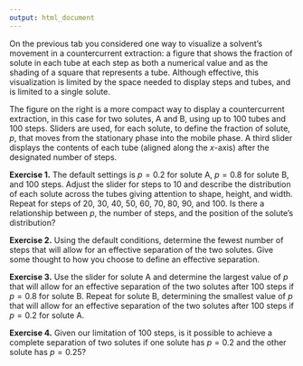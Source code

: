 ```yaml
---
output: html_document
---
```


<!-- The following script makes it possible to use the mhchem -->
<!-- latex package in a .Rmd file and to knit it into an .html file -->
<!-- the font size is scaled to 90% to match text -->

```{=html}
<script type="text/x-mathjax-config">
MathJax.Hub.Config({
  TeX: {
    extensions: ["[Contrib]/mhchem/mhchem.js"]
}
});
MathJax.Hub.Config({ 
        "HTML-CSS": { scale: 90 }, 
        SVG: { linebreaks: { automatic:true } }, 
 });
</script>
```

<!-- text for activity 2 -->

On the previous tab you considered one way to visualize a solvent's movement in a countercurrent extraction: a figure that shows the fraction of solute in each tube at each step as both a numerical value and as the shading of a square that represents a tube. Although effective, this visualization is limited by the space needed to display steps and tubes, and is limited to a single solute.

The figure on the right is a more compact way to display a countercurrent extraction, in this case for two solutes, A and B, using up to 100 tubes and 100 steps. Sliders are used, for each solute, to define the fraction of solute, *p*, that moves from the stationary phase into the mobile phase. A third slider displays the contents of each tube (aligned along the *x*-axis) after the designated number of steps.

**Exercise 1.** The default settings is $p = 0.2$ for solute A, $p = 0.8$ for solute B, and 100 steps. Adjust the slider for steps to 10 and describe the distribution of each solute across the tubes giving attention to shape, height, and width. Repeat for steps of 20, 30, 40, 50, 60, 70, 80, 90, and 100. Is there a relationship between *p*, the number of steps, and the position of the solute's distribution?

**Exercise 2.** Using the default conditions, determine the fewest number of steps that will allow for an effective separation of the two solutes. Give some thought to how you choose to define an effective separation.

**Exercise 3.** Use the slider for solute A and determine the largest value of *p* that will allow for an effective separation of the two solutes after 100 steps if $p = 0.8$ for solute B. Repeat for solute B, determining the smallest value of *p* that will allow for an effective separation of the two solutes after 100 steps if $p = 0.2$ for solute A. 

**Exercise 4.** Given our limitation of 100 steps, is it possible to achieve a complete separation of two solutes if one solute has $p = 0.2$ and the other solute has $p = 0.25$?




